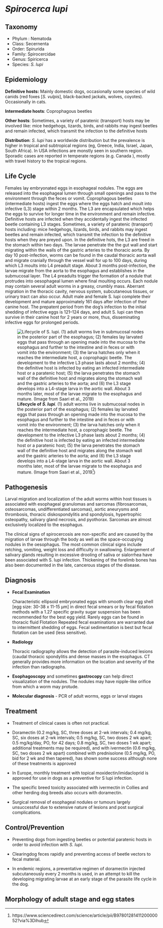 
# *Spirocerca lupi*{#slupi}


## Taxonomy

* Phylum : Nematoda
* Class: Secernenta
* Order: Spirurida
* Family: Spirocercidae
* Genus: Spiricerca
* Species: _S. lupi_




## Epidemiology

**Definitive hosts:** Mainly domestic dogs, occasionally some species of wild canids (red foxes [_S. vulpis_], black-backed jackals, wolves, coyotes). Occasionally in cats.

**Intermediate hosts**: Coprophagous beetles

**Other hosts**: Sometimes, a variety of paratenic (transport) hosts may be involved like: mice hedgehogs, lizards, birds, and rabbits may ingest beetles and remain infected, which transmit the infection to the definitive hosts

**Distribution**: _S. lupi_ has a worldwide distribution but the prevalence is higher in  tropical and subtropical regions (eg, Greece, India, Israel, Japan, South Africa). In USA infections are monstly seen in southern region. Sporadic cases are reported in temperate regions (e.g. Canada ), mostly with travel history to the tropical regions.


## Life Cycle

Females lay embryonated eggs in esophageal nodules. The eggs are released into the esophageal lumen through small openings and pass to the environment through the feces or vomit. Coprophagous beetles (intermediate hosts) ingest the eggs where the eggs hatch and moult into infective (L3) stage within 2 months. The L3 are encapsulated which helps the eggs to survive for longer time in the environment and remain infective. Definitive hosts are infected when they accidentally ingest the infected beetle containing L3 stages. Sometimes, a variety of paratenic (transport) hosts including: mice hedgehogs, lizards, birds, and rabbits may ingest beetles and remain infected, which transmit the infection to the definitive hosts when they are preyed upon. In the definitive hots, the L3 are freed in the stomach within two days. The larvae penetrate the the gut wall and start migrating within the walls of the gastric arteries to the thoracic aorta. By day 10 post-infection, worms can be found in the caudal thoracic aorta wall and migrate cranially through the vessel wall for up to 100 days, during which L3 moults into L4 preadult stage. About 3 months post-infection, the larvae migrate from the aorta to the esophagus and establishes in the submucosal layer. The L4 preadults trigger the formation of a nodule that protrudes into oesophageal lumen where final moulting occurs. Each nodule may contain several adult worms in a greasy, crumbly mass. Aberrant migration in the thoracic cavity, nervous system, subcutaneous tissues, or urinary tract can also occur. Adult male and female S. lupi complete their development and mature approximately 161 days after infection of their canine host. The prepatent period from the dog’s infection to the initial shedding of infective eggs is 121–124 days, and adult S. lupi can then survive in their canine host for 2 years or more, thus, disseminating infective eggs for prolonged periods.

![**Lifecycle of _S. lupi_**. (1) adult worms live in submucosal nodes in the posterior part of the esophagus; (2) females lay larvated eggs that pass through an opening made into the mucosa to the esophagus and further to the intestine and in feces or with vomit into the environment; (3) the larva hatches only when it reaches the intermediate host, a coprophagic beetle. The development to the infective L3 phase lasts about 2 months; (4) the definitive host is infected by eating an infected intermediate host or a paratenic host; (5) the larva penetrates the stomach wall of the definitive host and migrates along the stomach wall and the gastric arteries to the aorta; and (6) the L3 stage develops into a L4-stage larva in the aortic wall. About 3 months later, most of the larvae migrate to the esophagus and mature. (Image from Saari et al., 2019[^2])](images/s.lupi.lifecycle.jpg)


## Pathogenesis

Larval migration and localization of the adult worms within host tissues is associated with esophageal granulomas and sarcomas (fibrosarcomas, osteosarcomas, undifferentiated sarcomas), aortic aneurysms and thrombosis, thoracic diskospondylitis and spondylosis, hypertrophic osteopathy, salivary gland necrosis, and pyothorax. Sarcomas are almost exclusively localized to the esophagus.

The clinical signs of spirocercosis are non-specific and are caused by the migration of larvae through the body as well as the space-occupying nodules in the oesophagus. The most common clinical signs include retching, vomiting, weight loss and difficulty in swallowing. Enlargement of salivary glands resulting in excessive drooling of saliva or sialorrhea have been associated with S. lupi infection. Thickening of the forelimb bones has also been documented in the late, cancerous stages of the disease.

## Diagnosis

- __Fecal Examination__

  Characteristic ellipsoid embryonated eggs with smooth clear egg shell [egg size: 30-38 x 11-15 µm] in direct fecal smears or by fecal flotation methods with a 1.27 specific gravity sugar suspension has been recommended for the best egg yield. Rarely eggs can be found in thoracic fluid Flotation Repeated fecal examinations are warranted due to intermittent shedding of eggs. Fecal sedimentation is best but fecal flotation can be used (less sensitive).

- __Radiology__

  Thoracic radiography allows the detection of parasite-induced lesions (caudal thoracic spondylitis and dense masses in the esophagus. CT generally provides more information on the location   and severity of the infection than radiographs.

- __Esophagoscopy__ and sometimes __gastrocopy__ can help direct visualization of the nodules. The nodules may have nipple-like orifice from which a worm may protude.

- __Molecular diagnosis__ - PCR of adult worms, eggs or larval stages

## Treatment

* Treatment of clinical cases is often not practical.

* Doramectin (0.2 mg/kg, SC, three doses at 2-wk intervals; 0.4 mg/kg, SC, six doses at 2-wk intervals; 0.5 mg/kg, SC, two doses 2 wk apart; 0.5 mg/kg/day, PO, for 42 days; 0.8 mg/kg, SC, two doses 1 wk apart; additional treatments may be required), and with ivermectin (0.6 mg/kg, SC, two doses 2 wk apart) combined with prednisolone (0.5 mg/kg, PO, bid for 2 wk and then tapered), has shown some success although none of these treatments is approved

* In Europe, monthly treatment with topical moxidectin/imidacloprid is approved for use in dogs as a preventive for S lupi infection.

* The specific breed toxicity associated with ivermectin in Collies and other herding dog breeds also occurs with doramectin.

* Surgical removal of esophageal nodules or tumours largely unsuccessful due to extensive nature of lesions and post surgical complications.

## Control/Prevention

* Preventing dogs from ingesting beetles or potential paratenic hosts in order to avoid infection with *S. lupi*.

* Clearingdog feces rapidly and preventing access of beetle vectors to fecal material.

* In endemic regions, a preventative regimen of doramectin injected subcutaneously every 2 months is used, in an attempt to kill the developing migrating larvae at an early stage of the parasite life cycle in the dog.


[^2]: https://www.sciencedirect.com/science/article/pii/B9780128141120000052?via%3Dihub


## Morphology of adult stage and egg states
